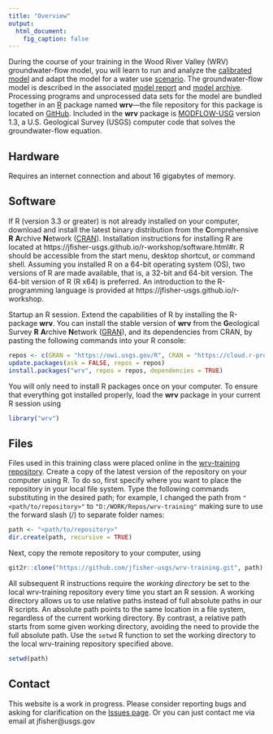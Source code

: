 ```yaml
---
title: "Overview"
output:
  html_document:
    fig_caption: false
---
```


During the course of your training in the Wood River Valley (WRV) groundwater-flow model,
you will learn to run and analyze the [calibrated model](calib-model.html)
and adapt the model for a water use [scenario](scenario.html).
The groundwater-flow model is described in the associated
[model report](https://dx.doi.org/10.3133/sir20165080 "USGS Scientific Investigations Report") and
[model archive](https://dx.doi.org/10.5066/F7C827DT "USGS Data Release").
Processing programs and unprocessed data sets for the model are bundled together in an
[R](https://www.r-project.org/) package named **wrv**---the
file repository for this package is located on [GitHub](https://github.com/USGS-R/wrv).
Included in the **wrv** package is [MODFLOW-USG](https://water.usgs.gov/ogw/mfusg/ "MODFLOW-USG") version 1.3,
a U.S. Geological Survey (USGS) computer code that solves the groundwater-flow equation.

## Hardware

Requires an internet connection and about 16 gigabytes of memory.

## Software

If R (version 3.3 or greater) is not already installed on your computer,
download and install the latest binary distribution from the
**C**omprehensive **R** **A**rchive **N**etwork ([CRAN](https://cloud.r-project.org/)).
Installation instructions for installing R are located at
https://jfisher-usgs.github.io/r-workshop/software.html#r.
R should be accessible from the start menu, desktop shortcut, or command shell.
Assuming you installed R on a 64-bit operating system (OS), two versions of R are made available,
that is, a 32-bit and 64-bit version.
The 64-bit version of R (R x64) is preferred.
An introduction to the R-programming language is provided at
https://jfisher-usgs.github.io/r-workshop.

Startup an R session.
Extend the capabilities of R by installing the R-package **wrv**.
You can install the stable version of **wrv** from the
**G**eological Survey **R** **A**rchive **N**etwork ([GRAN](https://owi.usgs.gov/R/gran.html)),
and its dependencies from CRAN,
by pasting the following commands into your R console:

```r
repos <- c(GRAN = "https://owi.usgs.gov/R", CRAN = "https://cloud.r-project.org/")
update.packages(ask = FALSE, repos = repos)
install.packages("wrv", repos = repos, dependencies = TRUE)
```

You will only need to install R packages once on your computer.
To ensure that everything got installed properly,
load the **wrv** package in your current R session using

```r
library("wrv")
```

## Files

Files used in this training class were placed online in the
[wrv-training repository](https://github.com/jfisher-usgs/wrv-training).
Create a copy of the latest version of the repository on your computer using R.
To do so, first specify where you want to place the repository in your local file system.
Type the following commands substituting in the desired path;
for example, I changed the path from `"<path/to/repository>"` to `"D:/WORK/Repos/wrv-training"`
making sure to use the forward slash (/) to separate folder names:

```r
path <- "<path/to/repository>"
dir.create(path, recursive = TRUE)
```

Next, copy the remote repository to your computer, using

```r
git2r::clone("https://github.com/jfisher-usgs/wrv-training.git", path)
```

All subsequent R instructions require the *working directory* be set to the local wrv-training repository every time you start an R session.
A working directory allows us to use relative paths instead of full absolute paths in our R scripts.
An absolute path points to the same location in a file system, regardless of the current working directory.
By contrast, a relative path starts from some given working directory, avoiding the need to provide the full absolute path.
Use the `setwd` R function to set the working directory to the local wrv-training repository specified above.

```r
setwd(path)
```

## Contact

This website is a work in progress.
Please consider reporting bugs and asking for clarification on the
[Issues page](https://github.com/jfisher-usgs/wrv-training/issues).
Or you can just contact me via email at jfisher@usgs.gov
